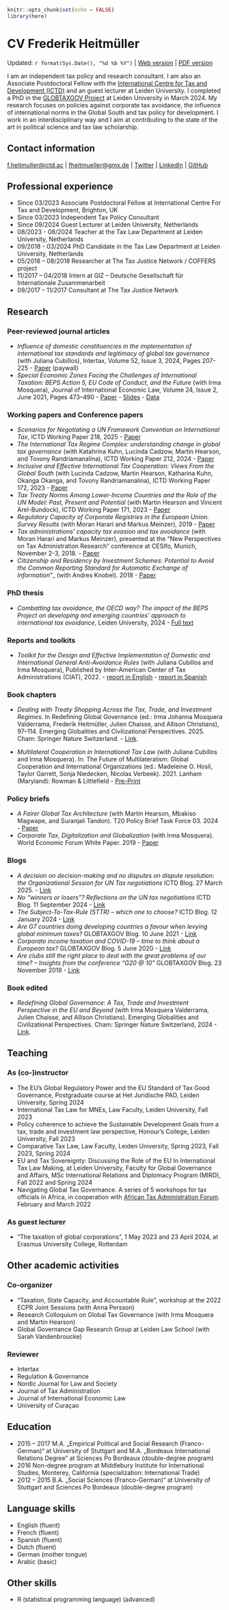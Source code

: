 

```r
knitr::opts_chunk$set(echo = FALSE)
library(here)

```

# CV Frederik Heitmüller
Updated: `r format(Sys.Date(), "%d %b %Y")` | [Web version](https://fheitmueller.github.io/cv/) | [PDF version](https://github.com/fheitmueller/cv/raw/master/cv_Heitmuller.pdf)

I am an independent tax policy and research consultant. I am also an Associate Postdoctoral Fellow with the  [International Centre for Tax and Development (ICTD)](https://www.ictd.ac/) and an guest lecturer at Leiden University. I completed a PhD in the [GLOBTAXGOV Project](https://globtaxgov.weblog.leidenuniv.nl/) at Leiden University in March 2024. My research focuses on policies against corporate tax avoidance, the influence of international norms in the Global South and tax policy for development. I work in an interdisciplinary way and I aim at contributing to the state of the art in political science and tax law scholarship. 

## Contact information

[f.heitmuller@ictd.ac](mailto:f.heitmuller@ictd.ac) | [fheitmueller@gmx.de](mailto:fheitmueller@gmx.de) | [Twitter](https://twitter.com/HeitmuellerF) | [LinkedIn](https://www.linkedin.com/in/frederik-heitm%C3%BCller-6b041314a/) | [GitHub](https://github.com/fheitmueller) 

## Professional experience
* Since 03/2023 Associate Postdoctoral Fellow at International Centre For Tax and Development, Brighton, UK
* Since 03/2023 Independent Tax Policy Consultant
* Since 09/2024 Guest Lecturer at Leiden University, Netherlands
* 08/2023 - 08/2024 Teacher at the Tax Law Department at Leiden University, Netherlands
* 09/2018 - 03/2024 PhD Candidate in the Tax Law Department at Leiden University, Netherlands
* 05/2018 – 08/2018	Researcher at The Tax Justice Network / COFFERS project
* 11/2017 – 04/2018 Intern at GIZ – Deutsche Gesellschaft für Internationale Zusammenarbeit
* 09/2017 – 11/2017	Consultant at The Tax Justice Network

## Research
### Peer-reviewed journal articles
* _Influence of domestic constituencies in the implementation of international tax standards and legitimacy of global tax governance_ (with Juliana Cubillos), Intertax, Volume 52, Issue 3, 2024, Pages 207-225 - [Paper](https://kluwerlawonline.com/journalarticle/Intertax/52.3/TAXI2024027) (paywall)
* _Special Economic Zones Facing the Challenges of International Taxation: BEPS Action 5, EU Code of Conduct, and the Future_ (with Irma Mosquera), Journal of International Economic Law, Volume 24, Issue 2, June 2021, Pages 473–490 - [Paper](https://doi.org/10.1093/jiel/jgab019) -  [Slides](http://globtaxgov.weblog.leidenuniv.nl/files/2020/10/Heitm%C3%BCller_Mosquera_SEZ_taxation.pdf) - [Data](https://github.com/fheitmueller/sez_beps)

### Working papers and Conference papers
* _Scenarios for Negotiating a UN Framework Convention on International Tax_, ICTD Working Paper 218, 2025 -  [Paper](https://www.ictd.ac/publication/scenarios-for-negotiating-a-un-framework-convention-on-international-tax/)
* _The International Tax Regime Complex: understanding change in global tax governance_ (with Katahrina Kuhn, Lucinda Cadzow, Martin Hearson, and Tovony Randriamanalina), ICTD Working Paper 212, 2024 - [Paper](https://www.ictd.ac/publication/international-tax-regime-complex-change-global-tax-governance/)
* _Inclusive and Effective International Tax Cooperation: Views From the Global South_ (with Lucinda Cadzow, Martin Hearson, Katharina Kuhn, Okanga Okanga, and Tovony Randriamanalina), ICTD Working Paper 172, 2023 - [Paper](https://www.ictd.ac/publication/inclusive-effective-international-tax-cooperation/)
* _Tax Treaty Norms Among Lower-Income Countries and the Role of the UN Model: Past, Present and Potential_ (with Martin Hearson and Vincent Arel-Bundock), ICTD Working Paper 171, 2023  - [Paper](https://www.ictd.ac/publication/tax-treaty-norms-among-lower-income-countries/)
*	_Regulatory Capacity of Corporate Registries in the European Union. Survey Results_ (with Moran Harari and Markus Meinzer), 2019 - [Paper](https://www.taxjustice.net/wp-content/uploads/2019/02/Administrative-capacity-of-corporate-registries-Tax-Justice-Network-Feb-2019.pdf)
*	_Tax administrations' capacity tax evasion and tax avoidance_ (with Moran Harari and Markus Meinzer), presented at the “New Perspectives on Tax Administration Research” conference at CESIfo, Munich, November 2-3, 2018. - [Paper](https://papers.ssrn.com/sol3/papers.cfm?abstract_id=3300589)
*	_Citizenship and Residency by Investment Schemes: Potential to Avoid the Common Reporting Standard for Automatic Exchange of Information_”_ (with Andres Knobel). 2018 - [Paper](https://papers.ssrn.com/sol3/papers.cfm?abstract_id=3144444)

### PhD thesis
* _Combatting tax avoidance, the OECD way? The impact of the BEPS Project on developing and emerging countries' approach to international tax avoidance_, Leiden University, 2024 - [Full text](https://hdl.handle.net/1887/3721806)

### Reports and toolkits
* _Toolkit for the Design and Effective Implementation of Domestic and International General Anti-Avoidance Rules_ (with Juliana Cubillos and Irma Mosquera), Published by Inter-American Center of Tax Administrations (CIAT), 2022. -  [report in English](https://biblioteca.ciat.org/opac/book/5804) - [report in Spanish](https://biblioteca.ciat.org/opac/book/5803)

### Book chapters
* _Dealing with Treaty Shopping Across the Tax, Trade, and Investment Regimes_. In Redefining Global Governance (ed.: Irma Johanna Mosquera Valderrama, Frederik Heitmüller, Julien Chaisse, and Allison Christians), 97–114. Emerging Globalities and Civilizational Perspectives. 2025. Cham: Springer Nature Switzerland. - [Link](https://doi.org/10.1007/978-3-031-69793-7_8).

* _Multilateral Cooperation in International Tax Law_ (with Juliana Cubillos and Irma Mosquera). In: The Future of Multilateralism: Global Cooperation and International Organizations (ed.: Madeleine O. Hosli, Taylor Garrett, Sonja Niedecken, Nicolas Verbeek). 2021. Lanham (Maryland): Rowman & Littlefield -  [Pre-Print](http://globtaxgov.weblog.leidenuniv.nl/files/2021/08/Multilateral-Cooperation-in-International-Tax-Law.pdf)

### Policy briefs
* _A Fairer Global Tax Architecture_ (with Martin Hearson, Mbakiso Magwape, and Suranjali Tandon). T20 Policy Brief Task Force 03. 2024 - [Paper](https://t20brasil.org/media/documentos/arquivos/TF03_ST_04__A_Fairer_Global_Ta66e1ac3a7de94.pdf) 
*	_Corporate Tax, Digitalization and Globalization_ (with Irma Mosquera). World Economic Forum White Paper. 2019 - [Paper](http://www3.weforum.org/docs/WEF_Corporate_Tax_Digitalization_and_Globalization.pdf)


### Blogs
* _A decision on decision-making and no disputes on dispute resolution: the Organizational Session for UN Tax negotiations_ ICTD Blog. 27 March 2025. - [Link](https://www.ictd.ac/blog/a-decision-on-decision-making-and-no-disputes-on-dispute-resolution-the-organizational-session-for-un-tax-negotiations/)
* _No “winners or losers”? Reflections on the UN tax negotiations_ ICTD Blog. 11 September 2024 - [Link](https://www.ictd.ac/blog/no-winners-or-losers-reflections-on-the-un-tax-negotiations/)
* _The Subject-To-Tax-Rule (STTR) – which one to choose?_ ICTD Blog. 12 January 2024 - [Link](https://www.ictd.ac/blog/the-subject-to-tax-rule-sttr-which-one-to-choose/)
* _Are G7 countries doing developing countries a favour when levying global minimum taxes?_ GLOBTAXGOV Blog. 10 June 2021 - [Link](https://globtaxgov.weblog.leidenuniv.nl/2021/06/10/are-g7-countries-doing-developing-countries-a-favour-when-levying-global-minimum-taxes/)
* _Corporate income taxation and COVID-19 – time to think about a European tax?_ GLOBTAXGOV Blog. 5 June 2020 - [Link](https://globtaxgov.weblog.leidenuniv.nl/2020/06/05/corporate-income-taxation-and-covid-19-time-to-think-about-a-european-tax/)
* _Are clubs still the right place to deal with the great problems of our time? – Insights from the conference “G20 @ 10”_ GLOBTAXGOV Blog. 23 November 2018 - [Link](https://globtaxgov.weblog.leidenuniv.nl/2018/11/23/are-clubs-still-the-right-place-to-deal-with-the-great-problems-of-our-time-insights-from-the-conference-g20-10/)

### Book edited
* _Redefining Global Governance: A Tax, Trade and Investment Perspective in the EU and Beyond_ (with Irma Mosquera Valderrama, Julien Chaisse, and Allison Christians). Emerging Globalities and Civilizational Perspectives. Cham: Springer Nature Switzerland, 2024 -  [Link](https://doi.org/10.1007/978-3-031-69793-7).


## Teaching
### As (co-)instructor
* The EU’s Global Regulatory Power and the EU Standard of Tax Good Governance, Postgraduate course at Het Juridische PAO, Leiden University, Spring 2024
* International Tax Law for MNEs, Law Faculty, Leiden University, Fall 2023
* Policy coherence to achieve the Sustainable Development Goals from a tax, trade and investment law perspective, Honour's College, Leiden University, Fall 2023 
* Comparative Tax Law, Law Faculty, Leiden University, Spring 2023, Fall 2023, Spring 2024
* EU and Tax Sovereignty: Discussing the Role of the EU In International Tax Law Making, at Leiden University, Faculty for Global Governance and Affairs, MSc International Relations and Diplomacy Program (MIRD), Fall 2022 and Spring 2024
* Navigating Global Tax Governance. A series of 5 workshops for tax officials in Africa, in cooperation with [African Tax Administration Forum](www.ataftax.org/). February and March 2022

### As guest lecturer
* "The taxation of global corporations", 1 May 2023 and 23 April 2024, at Erasmus University College, Rotterdam

## Other academic activities
### Co-organizer 
* "Taxation, State Capacity, and Accountable Rule", workshop at the 2022 ECPR Joint Sessions (with Anna Persson)
* Research Colloquium on Global Tax Governance (with Irma Mosquera and Martin Hearson)
* Global Governance Gap Research Group at Leiden Law School (with Sarah Vandenbroucke)

### Reviewer
* Intertax
* Regulation & Governance
* Nordic Journal for Law and Society
* Journal of Tax Administration
* Journal of International Economic Law
* University of Curaçao

## Education
* 2015 – 2017 	M.A. „Empirical Political and Social Research (Franco-German)“ at University of Stuttgart and M.A. „Bordeaux International Relations Degree” at Sciences Po Bordeaux (double-degree program)
* 2016 Non-degree program at Middlebury Institute for International Studies, Monterey, California (specialization: International Trade)
* 2012 – 2015 	B.A. „Social Sciences (Franco-German)“ at University of Stuttgart and Sciences Po Bordeaux (double-degree program)

## Language skills
* English (fluent)
* French (fluent)
* Spanish (fluent)
* Dutch (fluent)
* German (mother tongue)
* Arabic (basic)

## Other skills
* R (statistical programming language) (advanced)





